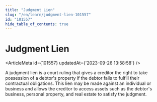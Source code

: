 ```yaml
---
title: "Judgment Lien"
slug: "/en/learn/judgment-lien-101557"
id: "101557"
hide_table_of_contents: true
---
```



# Judgment Lien

<ArticleMeta id={101557} updatedAt={'2023-09-26 13:58:58'} />
<div className='border-solid border-b border-t-0 my-4 border-[var(--ifm-color-gray-300)]' />

A judgment lien is a court ruling that gives a creditor the right to take possession of a debtor's property if the debtor fails to fulfill their contractual obligations. This lien may be made against an individual or business and allows the creditor to access assets such as the debtor's business, personal property, and real estate to satisfy the judgment.

